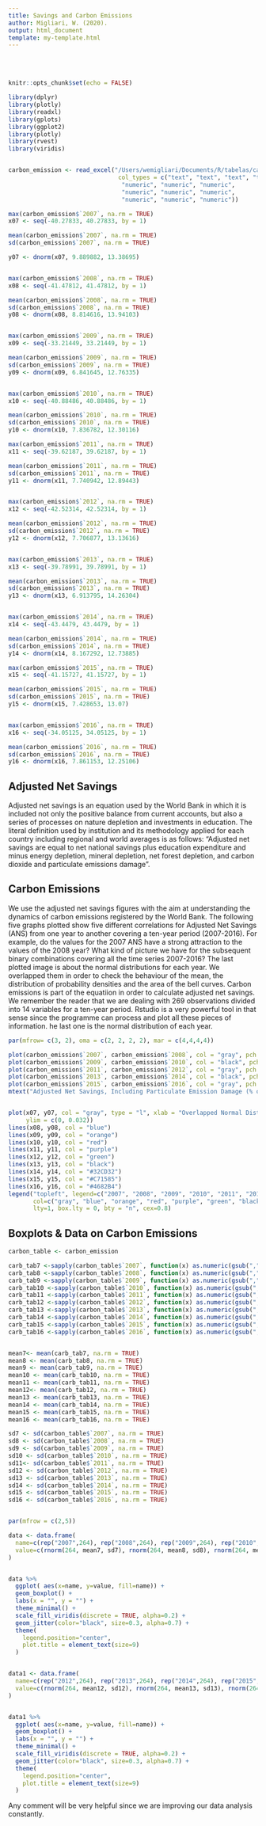 ```yaml
---
title: Savings and Carbon Emissions
author: Migliari, W. (2020). 
output: html_document
template: my-template.html
---
```

\
\

```r
knitr::opts_chunk$set(echo = FALSE)

library(dplyr)
library(plotly)
library(readxl)
library(gplots)
library(ggplot2)
library(plotly)
library(rvest)
library(viridis)


carbon_emission <- read_excel("/Users/wemigliari/Documents/R/tabelas/carbon_emissions.xlsx", sheet = "Data", 
                               col_types = c("text", "text", "text", "text", "numeric", 
                                "numeric", "numeric", "numeric", 
                                "numeric", "numeric", "numeric", 
                                "numeric", "numeric", "numeric"))

max(carbon_emission$`2007`, na.rm = TRUE)
x07 <- seq(-40.27833, 40.27833, by = 1)

mean(carbon_emission$`2007`, na.rm = TRUE)
sd(carbon_emission$`2007`, na.rm = TRUE)

y07 <- dnorm(x07, 9.889882, 13.38695)


max(carbon_emission$`2008`, na.rm = TRUE)
x08 <- seq(-41.47812, 41.47812, by = 1)

mean(carbon_emission$`2008`, na.rm = TRUE)
sd(carbon_emission$`2008`, na.rm = TRUE)
y08 <- dnorm(x08, 8.814616, 13.94103)


max(carbon_emission$`2009`, na.rm = TRUE)
x09 <- seq(-33.21449, 33.21449, by = 1)

mean(carbon_emission$`2009`, na.rm = TRUE)
sd(carbon_emission$`2009`, na.rm = TRUE)
y09 <- dnorm(x09, 6.841645, 12.76335)


max(carbon_emission$`2010`, na.rm = TRUE)
x10 <- seq(-40.88486, 40.88486, by = 1)

mean(carbon_emission$`2010`, na.rm = TRUE)
sd(carbon_emission$`2010`, na.rm = TRUE)
y10 <- dnorm(x10, 7.836782, 12.30116)

max(carbon_emission$`2011`, na.rm = TRUE)
x11 <- seq(-39.62187, 39.62187, by = 1)

mean(carbon_emission$`2011`, na.rm = TRUE)
sd(carbon_emission$`2011`, na.rm = TRUE)
y11 <- dnorm(x11, 7.740942, 12.89443)


max(carbon_emission$`2012`, na.rm = TRUE)
x12 <- seq(-42.52314, 42.52314, by = 1)

mean(carbon_emission$`2012`, na.rm = TRUE)
sd(carbon_emission$`2012`, na.rm = TRUE)
y12 <- dnorm(x12, 7.706877, 13.13616)


max(carbon_emission$`2013`, na.rm = TRUE)
x13 <- seq(-39.78991, 39.78991, by = 1)

mean(carbon_emission$`2013`, na.rm = TRUE)
sd(carbon_emission$`2013`, na.rm = TRUE)
y13 <- dnorm(x13, 6.913795, 14.26304)


max(carbon_emission$`2014`, na.rm = TRUE)
x14 <- seq(-43.4479, 43.4479, by = 1)

mean(carbon_emission$`2014`, na.rm = TRUE)
sd(carbon_emission$`2014`, na.rm = TRUE)
y14 <- dnorm(x14, 8.167292, 12.73885)

max(carbon_emission$`2015`, na.rm = TRUE)
x15 <- seq(-41.15727, 41.15727, by = 1)

mean(carbon_emission$`2015`, na.rm = TRUE)
sd(carbon_emission$`2015`, na.rm = TRUE)
y15 <- dnorm(x15, 7.428653, 13.07)


max(carbon_emission$`2016`, na.rm = TRUE)
x16 <- seq(-34.05125, 34.05125, by = 1)

mean(carbon_emission$`2016`, na.rm = TRUE)
sd(carbon_emission$`2016`, na.rm = TRUE)
y16 <- dnorm(x16, 7.861153, 12.25106)


```

## Adjusted Net Savings

Adjusted net savings is an equation used by the World Bank in which it is included not only the positive balance from current accounts, but also a series of processes on nature depletion and investments in education. The literal definition used by institution and its methodology applied for each country including regional and world averages is as follows: “Adjusted net savings are equal to net national savings plus education expenditure and minus energy depletion, mineral depletion, net forest depletion, and carbon dioxide and particulate emissions damage”. 

## Carbon Emissions

We use the adjusted net savings figures with the aim at understanding the dynamics of carbon emissions registered by the World Bank. The following five graphs plotted show five different correlations for Adjusted Net Savings (ANS) from one year to another covering a ten-year period (2007-2016). For example, do the values for the 2007 ANS have a strong attraction to the values of the 2008 year? What kind of picture we have for the subsequent binary combinations covering all the time series 2007-2016? The last plotted image is about the normal distributions for each year. We overlapped them in order to check the behaviour of the mean, the distribution of probability densities and the area of the bell curves. Carbon emissions is part of the equatiion in order to calculate  adjusted net savings. We remember the reader that we are dealing with 269 observations divided into 14 variables for a ten-year period. Rstudio is a very powerful tool in that sense since the programme can process and plot all these pieces of information. he last one is the normal distribution of each year. 

```r

par(mfrow= c(3, 2), oma = c(2, 2, 2, 2), mar = c(4,4,4,4))

plot(carbon_emission$`2007`, carbon_emission$`2008`, col = "gray", pch = 23, cex = 1, xlab = "2007", ylab = "2008", bty = "n")
plot(carbon_emission$`2009`, carbon_emission$`2010`, col = "black", pch = 0, cex = 1, xlab = "2009", ylab = "2010", bty = "n")
plot(carbon_emission$`2011`, carbon_emission$`2012`, col = "gray", pch = 1, cex = 1, xlab = "2011", ylab = "2012", bty = "n")
plot(carbon_emission$`2013`, carbon_emission$`2014`, col = "black", pch = 2, cex = 1, xlab = "2013", ylab = "2014",  bty = "n")
plot(carbon_emission$`2015`, carbon_emission$`2016`, col = "gray", pch = 3, cex = 1, xlab = "2015", ylab = "2016",  bty = "n")
mtext("Adjusted Net Savings, Including Particulate Emission Damage (% of GNI)", outer = TRUE, cex = 0.8)


plot(x07, y07, col = "gray", type = "l", xlab = "Overlapped Normal Distributions for Adjusted Net Savings", ylab = "Densities",
     ylim = c(0, 0.032))
lines(x08, y08, col = "blue")
lines(x09, y09, col = "orange")
lines(x10, y10, col = "red")
lines(x11, y11, col = "purple")
lines(x12, y12, col = "green")
lines(x13, y13, col = "black")
lines(x14, y14, col = "#32CD32")
lines(x15, y15, col = "#C71585")
lines(x16, y16, col = "#4682B4")
legend("topleft", legend=c("2007", "2008", "2009", "2010", "2011", "2012", "2013", "2014", "2015", "2016"),
       col=c("gray", "blue", "orange", "red", "purple", "green", "black", "#32CD32", "#C71585", "#4682B4"), 
       lty=1, box.lty = 0, bty = "n", cex=0.8)


```

## Boxplots & Data on Carbon Emissions

```r

carbon_table <- carbon_emission

carb_tab7 <-sapply(carbon_table$`2007`, function(x) as.numeric(gsub(",", ".", x)))
carb_tab8 <-sapply(carbon_table$`2008`, function(x) as.numeric(gsub(",", ".", x)))
carb_tab9 <-sapply(carbon_table$`2009`, function(x) as.numeric(gsub(",", ".", x)))
carb_tab10 <-sapply(carbon_table$`2010`, function(x) as.numeric(gsub(",", ".", x)))
carb_tab11 <-sapply(carbon_table$`2011`, function(x) as.numeric(gsub(",", ".", x)))
carb_tab12 <-sapply(carbon_table$`2012`, function(x) as.numeric(gsub(",", ".", x)))
carb_tab13 <-sapply(carbon_table$`2013`, function(x) as.numeric(gsub(",", ".", x)))
carb_tab14 <-sapply(carbon_table$`2014`, function(x) as.numeric(gsub(",", ".", x)))
carb_tab15 <-sapply(carbon_table$`2015`, function(x) as.numeric(gsub(",", ".", x)))
carb_tab16 <-sapply(carbon_table$`2016`, function(x) as.numeric(gsub(",", ".", x)))


mean7<- mean(carb_tab7, na.rm = TRUE) 
mean8 <- mean(carb_tab8, na.rm = TRUE)
mean9 <- mean(carb_tab9, na.rm = TRUE)
mean10 <- mean(carb_tab10, na.rm = TRUE)
mean11 <- mean(carb_tab11, na.rm = TRUE)
mean12<- mean(carb_tab12, na.rm = TRUE)
mean13 <- mean(carb_tab13, na.rm = TRUE)
mean14 <- mean(carb_tab14, na.rm = TRUE)
mean15 <- mean(carb_tab15, na.rm = TRUE)
mean16 <- mean(carb_tab16, na.rm = TRUE)

sd7 <- sd(carbon_table$`2007`, na.rm = TRUE)
sd8 <- sd(carbon_table$`2008`, na.rm = TRUE)
sd9 <- sd(carbon_table$`2009`, na.rm = TRUE)
sd10 <- sd(carbon_table$`2010`, na.rm = TRUE)
sd11<- sd(carbon_table$`2011`, na.rm = TRUE)
sd12 <- sd(carbon_table$`2012`, na.rm = TRUE)
sd13 <- sd(carbon_table$`2013`, na.rm = TRUE)
sd14 <- sd(carbon_table$`2014`, na.rm = TRUE)
sd15 <- sd(carbon_table$`2015`, na.rm = TRUE)
sd16 <- sd(carbon_table$`2016`, na.rm = TRUE)


par(mfrow = c(2,5))

data <- data.frame(
  name=c(rep("2007",264), rep("2008",264), rep("2009",264), rep("2010",264), rep('2011', 264)),
  value=c(rnorm(264, mean7, sd7), rnorm(264, mean8, sd8), rnorm(264, mean9, sd9), rnorm(264, mean10, sd10), rnorm(264, mean11, sd11))
)


data %>%
  ggplot( aes(x=name, y=value, fill=name)) +
  geom_boxplot() +
  labs(x = "", y = "") +
  theme_minimal() +
  scale_fill_viridis(discrete = TRUE, alpha=0.2) +
  geom_jitter(color="black", size=0.3, alpha=0.7) +
  theme(
    legend.position="center",
    plot.title = element_text(size=9)
  ) 


data1 <- data.frame(
  name=c(rep("2012",264), rep("2013",264), rep("2014",264), rep("2015",264), rep('2016', 264)),
  value=c(rnorm(264, mean12, sd12), rnorm(264, mean13, sd13), rnorm(264, mean14, sd14), rnorm(264, mean15, sd15), rnorm(264, mean16, sd16))
)


data1 %>%
  ggplot( aes(x=name, y=value, fill=name)) +
  geom_boxplot() +
  labs(x = "", y = "") +
  theme_minimal() +
  scale_fill_viridis(discrete = TRUE, alpha=0.2) +
  geom_jitter(color="black", size=0.3, alpha=0.7) +
  theme(
    legend.position="center",
    plot.title = element_text(size=9)
  ) 

```

Any comment will be very helpful since we are improving our data analysis constantly.  
